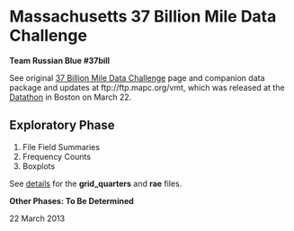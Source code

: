 Massachusetts 37 Billion Mile Data Challenge
============================================

**Team Russian Blue #37bill**

See original [37 Billion Mile Data Challenge](http://www.37billionmilechallenge.org/) page and companion data package and updates at ftp://ftp.mapc.org/vmt, which was released at the [Datathon](http://www.37billionmilechallenge.org/#datathon) in Boston on March 22.

Exploratory Phase
-----------------

1. File Field Summaries
2. Frequency Counts
3. Boxplots

See [details](exploratory/README.md) for the **grid_quarters** and **rae** files.

**Other Phases: To Be Determined**


22 March 2013